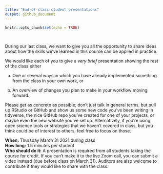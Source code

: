 ```yaml
---
title: "End-of-class student presentations"
output: github_document
---
```


```r
knitr::opts_chunk$set(echo = TRUE)
```

<br>

During our last class, we want to give you all the opportunity to share ideas about how the skills we've learned in this course can be applied in practice. 

We would like each of you to give a *very brief* presentation showing the rest of the class either

a) One or several ways in which you have already implemented something from the class in your own work, or 

a) An overview of changes you plan to make in your workflow moving forward.

Please get as concrete as possible; don't just talk in general terms, but pull up RStudio or GitHub and show us some new code you've been writing in tidyverse, the nice GitHub repo you've created for one of your projects, or maybe even the new website you've set up. Alternatively, if you're using open science tools or strategies that we haven't covered in class, but you think could be of interest to others, feel free to focus on those.  

**When:** Thursday March 31 2021 during class  
**How long:** 1.5 minutes per student  
**Who should do it:** A presentation is required from all students taking the course for credit. If you can't make it to the live Zoom call, you can submit a video instead (due before class on March 31). Auditors are also welcome to contribute if they would like to share with the class.  


